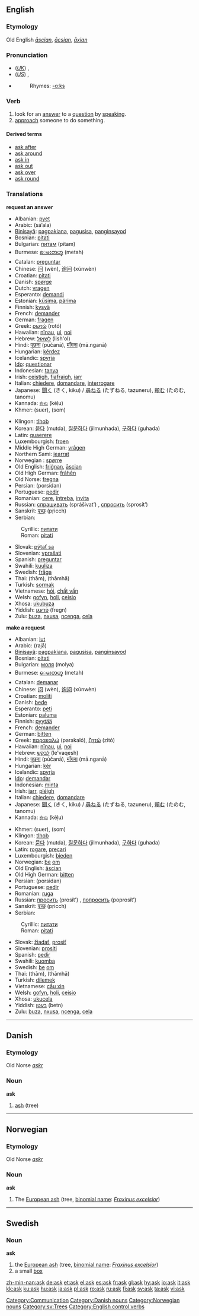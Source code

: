 {{see|Ask}}
==English==
{{rank|earth|live|hard|408|ask|question|doubt|around}}
===Etymology===
Old English ''[[ascian|āscian]]'', ''[[acsian|ācsian]]'', ''[[axian|āxian]]''

===Pronunciation===
* (''[[Received Pronunciation|UK]]'') {{IPA|/ɑːsk/}}, {{SAMPA|/A:sk/}}
* (''[[General American|US]]'') {{IPA|/æsk/}}, {{SAMPA|/{sk/}}
*{{audio|en-us-ask.ogg|Audio (US)}}
*:Rhymes: [[Rhymes:English:-ɑːks|-ɑːks]]

===Verb===
{{en-verb}}
# look for an [[answer]] to a [[question]] by [[speak]]ing.
# [[approach]] someone to do something.

====Derived terms====
*[[ask after]]
*[[ask around]]
*[[ask in]]
*[[ask out]]
*[[ask over]]
*[[ask round]]

===Translations===
'''request an answer'''
{{top}}
*Albanian: [[pyet]]
*Arabic: {{ARchar|[[سأل]]}} (sá’ala)
*[[Binisayâ]]: [[pagpakiana]], [[pagusisa]], [[panginsayod]]
*Bosnian: [[pitati#Bosnian|pitati]]
*Bulgarian: [[питам]] (pitam)
*Burmese: [[ေမးတဟ္]] (metah)
*Catalan: [[preguntar]]
*Chinese: [[问]] (wèn), [[询问]] (xúnwèn)
*Croatian: [[pitati#Croatian|pitati]]
*Danish: [[spørge]]
*Dutch: [[vragen]]
*Esperanto: [[demandi]]
*Estonian: [[küsima]], [[pärima]]
*Finnish: [[kysyä]]
*French: [[demander]]
*German: [[fragen]]
*Greek: [[ρωτώ]] (rotó)
*Hawaiian: [[nīnau]], [[ui]], [[noi]]
*Hebrew: [[לשאול]] (lish'ol)
*Hindi: [[पूछना]] (pūčanā), [[माँगना]] (mā.nganā)
*Hungarian: [[kérdez]]
*Icelandic: [[spyrja]]
*[[Ido]]: [[questionar]]
*Indonesian: [[tanya]]
*Irish: [[ceistigh]], [[fiafraigh]], [[iarr]]
*Italian: [[chiedere]], [[domandare]], [[interrogare]]
*Japanese: [[聞く]] (きく, kiku) / [[尋ねる]] (たずねる, tazuneru), [[頼む]] (たのむ, tanomu)
*Kannada: [[ಕೇಳು]] (kēḷu)
*Khmer: {{KMchar|[[សួរ]]}} (suer), {{KMchar|[[សុំ]]}} (som)
{{mid}}
*Klingon: [[tlhob]]
*Korean: [[묻다]] (mutda), [[질문하다]] (jilmunhada), [[구하다]] (guhada)
*Latin: [[quaerere]]
*Luxembourgish: [[froen]]
*Middle High German: [[vrâgen]]
*Northern Sami: [[jearrat]]
*Norwegian : [[spørre]]
*Old English: [[frignan|friġnan]], [[ascian|āscian]]
*Old High German: [[frâhên]]
*Old Norse: [[fregna]]
*Persian: {{FAchar|[[پرسیدن]]}} (porsidan)
*Portuguese: [[pedir]]
*Romanian: [[cere]], [[întreba]], [[invita]]
*Russian: [[спрашивать]] (sprášivat’) {{impf}}, [[спросить]] (sprosít’) {{pf}}
*Sanskrit: [[पृच्छ्]] (pṛicch)
*Serbian:
:Cyrillic: [[питати#Serbian|питати]]
:Roman: [[pitati#Serbian|pitati]]
*Slovak: [[pýtať sa]]
*Slovenian: [[vprašati]]
*Spanish: [[preguntar]]
*Swahili: [[kuuliza]]
*Swedish: [[fråga]]
*Thai: {{THchar|[[ถาม]]}} (thām), {{THchar|[[ถามหา]]}} (thāmhā)
*Turkish: [[sormak]]
*Vietnamese: [[hỏi]], [[chất vấn]]
*Welsh: [[gofyn]], [[holi]], [[ceisio]]
*Xhosa: [[ukubuza]]
*Yiddish: [[פֿרעגן]] (fregn)
*Zulu: [[buza]], [[nxusa]], [[ncenga]], [[cela]]
{{bottom}}

'''make a request'''
{{top}}
*Albanian: [[lut]]
*Arabic: {{ARchar|[[رجا]]}} (rajā)
*[[Binisayâ]]: [[pagpakiana]], [[pagusisa]], [[panginsayod]]
*Bosnian: [[pitati#Bosnian|pitati]]
*Bulgarian: [[моля]] (molya)
*Burmese: [[ေမးတဟ္]] (metah)
*Catalan: [[demanar]]
*Chinese: [[问]] (wèn), [[询问]] (xúnwèn)
*Croatian: [[moliti]]
*Danish: [[bede]]
*Esperanto: [[peti]]
*Estonian: [[paluma]]
*Finnish: [[pyytää]]
*French: [[demander]]
*German: [[bitten]]
*Greek: [[παρακαλώ]] (parakaló), [[ζητώ]] (zitó)
*Hawaiian: [[nīnau]], [[ui]], [[noi]]
*Hebrew: [[לבקש]] (le'vaqesh)
*Hindi: [[पूछना]] (pūčanā), [[माँगना]] (mā.nganā)
*Hungarian: [[kér]]
*Icelandic: [[spyrja]]
*[[Ido]]: [[demandar]]
*Indonesian: [[minta]]
*Irish: [[iarr]], [[pléigh]]
*Italian: [[chiedere]], [[domandare]]
*Japanese: [[聞く]] (きく, kiku) / [[尋ねる]] (たずねる, tazuneru), [[頼む]] (たのむ, tanomu)
*Kannada: [[ಕೇಳು]] (kēḷu)
{{mid}}
*Khmer: {{KMchar|[[សួរ]]}} (suer), {{KMchar|[[សុំ]]}} (som)
*Klingon: [[tlhob]]
*Korean: [[묻다]] (mutda), [[질문하다]] (jilmunhada), [[구하다]] (guhada)
*Latin: [[rogare]], [[precari]]
*Luxembourgish: [[bieden]]
*Norwegian: [[be]] [[om]]
*Old English: [[ascian|āscian]]
*Old High German: [[bitten]]
*Persian: {{FAchar|[[پرسیدن]]}} (porsidan)
*Portuguese: [[pedir]]
*Romanian: [[ruga]]
*Russian: [[просить]] (prosít’) {{impf}}, [[попросить]] (poprosít’) {{pf}}
*Sanskrit: [[पृच्छ्]] (pṛicch) 
*Serbian:
:Cyrillic: [[питати#Serbian|питати]]
:Roman: [[pitati#Serbian|pitati]]
*Slovak: [[žiadať]], [[prosiť]]
*Slovenian: [[prositi]]
*Spanish: [[pedir]]
*Swahili: [[kuomba]]
*Swedish: [[be]] [[om]]
*Thai: {{THchar|[[ถาม]]}} (thām), {{THchar|[[ถามหา]]}} (thāmhā)
*Turkish: [[dilemek]]
*Vietnamese: [[cầu xin]]
*Welsh: [[gofyn]], [[holi]], [[ceisio]]
*Xhosa: [[ukucela]]
*Yiddish: [[בעטן]] (betn)
*Zulu: [[buza]], [[nxusa]], [[ncenga]], [[cela]]
{{bottom}}

[[Category:Communication]]

----

==Danish==
===Etymology===
Old Norse ''[[askr]]''
===Noun===
'''ask'''

# [[ash]] (tree)

[[Category:Danish nouns]]

----

==Norwegian==
===Etymology===
Old Norse ''[[askr]]''
{{sv-noun|gender=Common|ask|asken|asker|askene|askens|askens|askers|askenes}}

===Noun===
'''ask'''

# The [[European ash]] (tree, [[binomial name]]: ''[[Fraxinus excelsior]]'')

[[Category:Norwegian nouns]]

----

==Swedish==
{{sv-noun|gender=Common|ask|asken|askar|askarna|asks|askens|askars|askarnas}}

===Noun===
'''ask'''

#the [[European ash]] (tree, [[binomial name]]: ''[[Fraxinus excelsior]]'')
#a small [[box]]

[[Category:sv:Trees]]
[[Category:English control verbs]]

[[zh-min-nan:ask]]
[[de:ask]]
[[et:ask]]
[[el:ask]]
[[es:ask]]
[[fr:ask]]
[[gl:ask]]
[[hy:ask]]
[[io:ask]]
[[it:ask]]
[[kk:ask]]
[[ku:ask]]
[[hu:ask]]
[[ja:ask]]
[[pl:ask]]
[[ro:ask]]
[[ru:ask]]
[[fi:ask]]
[[sv:ask]]
[[ta:ask]]
[[vi:ask]]